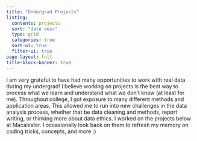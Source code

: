 ```yaml
---
title: "Undergrad Projects"
listing:
  contents: projects
  sort: "date desc"
  type: grid
  categories: true
  sort-ui: true
  filter-ui: true
page-layout: full
title-block-banner: true
---
```


I am very grateful to have had many opportunities to work with real data during my undergrad! I believe working on projects is the best way to process what we learn and understand what we don't know (at least for me). Throughout college, I got exposure to many different methods and application areas. This allowed me to run into new challenges in the data analysis process, whether that be data cleaning and methods, report writing, or thinking more about data ethics. I worked on the projects below at Macalester. I occasionally look back on them to refresh my memory on coding tricks, concepts, and more :)
